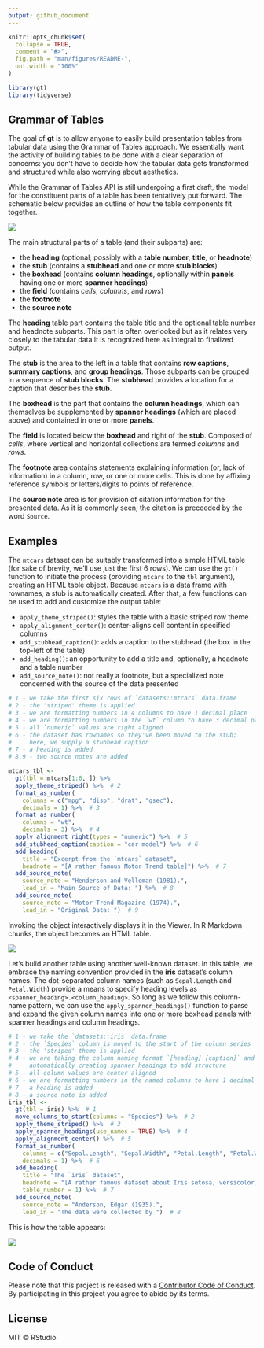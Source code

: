```yaml
---
output: github_document
---
```


<!-- README.md is generated from README.Rmd. Please edit that file -->

```r
knitr::opts_chunk$set(
  collapse = TRUE,
  comment = "#>",
  fig.path = "man/figures/README-",
  out.width = "100%"
)
```

```r
library(gt)
library(tidyverse)
```


## Grammar of Tables

The goal of **gt** is to allow anyone to easily build presentation tables from tabular data using the Grammar of Tables approach. We essentially want the activity of building tables to be done with a clear separation of concerns: you don't have to decide how the tabular data gets transformed and structured while also worrying about aesthetics.

While the Grammar of Tables API is still undergoing a first draft, the model for the constituent parts of a table has been tentatively put forward. The schematic below provides an outline of how the table components fit together.

<img src="man/figures/gt_parts_of_a_table.png">

The main structural parts of a table (and their subparts) are:

- the **heading** (optional; possibly with a **table number**, **title**, or **headnote**)
- the **stub** (contains a **stubhead** and one or more **stub blocks**)
- the **boxhead** (contains **column headings**, optionally within **panels** having one or more **spanner headings**)
- the **field** (contains *cells*, *columns*, and *rows*)
- the **footnote**
- the **source note**

The **heading** table part contains the table title and the optional table number and headnote subparts. This part is often overlooked but as it relates very closely to the tabular data it is recognized here as integral to finalized output.

The **stub** is the area to the left in a table that contains **row captions**, **summary captions**, and **group headings**. Those subparts can be grouped in a sequence of **stub blocks**. The **stubhead** provides a location for a caption that describes the **stub**.

The **boxhead** is the part that contains the **column headings**, which can themselves be supplemented by **spanner headings** (which are placed above) and contained in one or more **panels**. 

The **field** is located below the **boxhead** and right of the **stub**. Composed of *cells*, where vertical and horizontal collections are termed *columns* and *rows*.

The **footnote** area contains statements explaining information (or, lack of information) in a column, row, or one or more cells. This is done by affixing reference symbols or letters/digits to points of reference.

The **source note** area is for provision of citation information for the presented data. As it is commonly seen, the citation is preceeded by the word `Source`. 

## Examples

The `mtcars` dataset can be suitably transformed into a simple HTML table (for sake of brevity, we'll use just the first 6 rows). We can use the `gt()` function to initiate the process (providing `mtcars` to the `tbl` argument), creating an HTML table object. Because `mtcars` is a data frame with rownames, a stub is automatically created. After that, a few functions can be used to add and customize the output table:

- `apply_theme_striped()`: styles the table with a basic striped row theme
- `apply_alignment_center()`: center-aligns cell content in specified columns
- `add_stubhead_caption()`: adds a caption to the stubhead (the box in the top-left of the table)
- `add_heading()`: an opportunity to add a title and, optionally, a headnote and a table number
- `add_source_note()`: not really a footnote, but a specialized note concerned with the source of the data presented

```r

# 1 - we take the first six rows of `datasets::mtcars` data.frame
# 2 - the 'striped' theme is applied
# 3 - we are formatting numbers in 4 columns to have 1 decimal place
# 4 - we are formatting numbers in the `wt` column to have 3 decimal places
# 5 - all `numeric` values are right aligned
# 6 - the dataset has rownames so they've been moved to the stub;
#     here, we supply a stubhead caption
# 7 - a heading is added
# 8,9 - two source notes are added

mtcars_tbl <-
  gt(tbl = mtcars[1:6, ]) %>%
  apply_theme_striped() %>%  # 2
  format_as_number(
    columns = c("mpg", "disp", "drat", "qsec"),
    decimals = 1) %>%  # 3
  format_as_number(
    columns = "wt",
    decimals = 3) %>%  # 4
  apply_alignment_right(types = "numeric") %>%  # 5
  add_stubhead_caption(caption = "car model") %>%  # 6
  add_heading(
    title = "Excerpt from the `mtcars` dataset",
    headnote = "[A rather famous Motor Trend table]") %>%  # 7
  add_source_note(
    source_note = "Henderson and Velleman (1981).",
    lead_in = "Main Source of Data: ") %>%  # 8
  add_source_note(
    source_note = "Motor Trend Magazine (1974).",
    lead_in = "Original Data: ")  # 9
```

Invoking the object interactively displays it in the Viewer. In R Markdown chunks, the object becomes an HTML table.

<img src="man/figures/mtcars.png">

Let's build another table using another well-known dataset. In this table, we embrace the naming convention provided in the **iris** dataset's column names. The dot-separated column names (such as `Sepal.Length` and `Petal.Width`) provide a means to specify heading levels as `<spanner_heading>.<column_heading>`. So long as we follow this column-name pattern, we can use the `apply_spanner_headings()` function to parse and expand the given column names into one or more boxhead panels with spanner headings and column headings.

```r

# 1 - we take the `datasets::iris` data.frame
# 2 - the `Species` column is moved to the start of the column series
# 3 - the 'striped' theme is applied
# 4 - we are taking the column naming format `[heading].[caption]` and
#     automatically creating spanner headings to add structure
# 5 - all column values are center aligned
# 6 - we are formatting numbers in the named columns to have 1 decimal place
# 7 - a heading is added
# 8 - a source note is added
iris_tbl <-
  gt(tbl = iris) %>%  # 1
  move_columns_to_start(columns = "Species") %>%  # 2
  apply_theme_striped() %>%  # 3
  apply_spanner_headings(use_names = TRUE) %>%  # 4
  apply_alignment_center() %>%  # 5
  format_as_number(
    columns = c("Sepal.Length", "Sepal.Width", "Petal.Length", "Petal.Width"),
    decimals = 1) %>%  # 6
  add_heading(
    title = "The `iris` dataset",
    headnote = "[A rather famous dataset about Iris setosa, versicolor, and virginica]",
    table_number = 1) %>%  # 7
  add_source_note(
    source_note = "Anderson, Edgar (1935).",
    lead_in = "The data were collected by ")  # 8
```

This is how the table appears:

<img src="man/figures/iris.png">

## Code of Conduct

Please note that this project is released with a [Contributor Code of Conduct](CODE_OF_CONDUCT.md). By participating in this project you agree to abide by its terms.

## License

MIT &copy; RStudio

